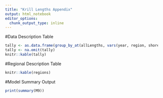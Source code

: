 ```yaml
---
title: "Krill Lengths Appendix"
output: html_notebook
editor_options: 
  chunk_output_type: inline
---
```


#Data Description Table
```r
tally <- as.data.frame(group_by_at(allLengths, vars(year, region, shore, species)) %>% tally())
tally <- na.omit(tally)
knitr::kable(tally)
```

#Regional Description Table
```r
knitr::kable(regions)
```

#Model Summary Output
```r
print(summary(M9))
```

